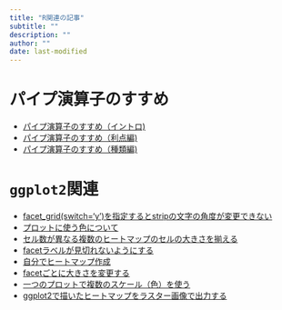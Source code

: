 ```yaml
---
title: "R関連の記事"
subtitle: ""
description: ""
author: ""
date: last-modified
---
```


# パイプ演算子のすすめ

- [パイプ演算子のすすめ（イントロ)](../posts/2024-07-27-r-pipe)
- [パイプ演算子のすすめ（利点編)](../posts/2024-07-27-r-pipe1)
- [パイプ演算子のすすめ（種類編)](../posts/2024-07-27-r-pipe2)

# `ggplot2`関連

- [facet_grid(switch='y')を指定するとstripの文字の角度が変更できない](../posts/2022-04-18-facetgridswitch--yを指定するとstripの文字の角度が変更できない)
- [プロットに使う色について](../posts/2023-09-26-プロットに使う色について/)
- [セル数が異なる複数のヒートマップのセルの大きさを揃える](../posts/2023-10-04-ヒートマップのセルの大きさ指定)
- [facetラベルが見切れないようにする](../posts/2023-10-31-facetラベルが見切れないようにする)
- [自分でヒートマップ作成](../posts/2023-12-29-自分でヒートマップ作成)
- [facetごとに大きさを変更する](../posts/2024-02-16-facetごとに大きさを変更する)
- [一つのプロットで複数のスケール（色）を使う](../posts/2024-02-17-一つのプロットで複数のスケール色を使う)
- [ggplot2で描いたヒートマップをラスター画像で出力する](../posts/2024-02-18-ヒートマップをビットマップ画像で保存)
